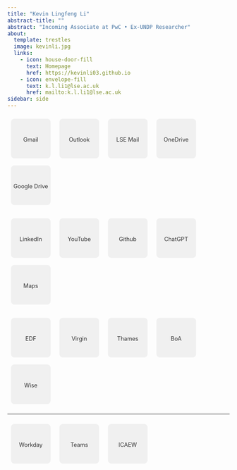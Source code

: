 ```yaml
---
title: "Kevin Lingfeng Li"
abstract-title: ""
abstract: "Incoming Associate at PwC • Ex-UNDP Researcher"
about:
  template: trestles
  image: kevinli.jpg
  links:
    - icon: house-door-fill
      text: Homepage
      href: https://kevinli03.github.io
    - icon: envelope-fill
      text: k.l.li1@lse.ac.uk
      href: mailto:k.l.li1@lse.ac.uk
sidebar: side
---
```


<style>
.button-square {
  display: inline-flex;
  flex-direction: column;     /* icon above text */
  justify-content: center;
  align-items: center;
  width: 90px;                 /* square size */
  height: 90px;
  border-radius: 8px;
  background-color: #f0f0f0;
  color: #333;
  text-decoration: none;
  font-size: 1.5rem;           /* icon size */
  margin: 8px;
  transition: background-color 0.2s;
}
.button-square span {
  font-size: 0.8rem;           /* text size */
  margin-top: 4px;             /* space below icon */
}
.button-square:hover {
  background-color: #ddd;
}
</style>

<a href="https://mail.google.com/mail/u/0/#inbox" class="button-square">
  <i class="bi bi-google"></i>
  <span>Gmail</span>
</a> <a href="https://outlook.live.com/mail/0/" class="button-square">
  <i class="bi bi-windows"></i>
  <span>Outlook</span>
</a> <a href="https://outlook.office.com/mail/inbox/id/AAQkADU3NWU3M2RlLTk2NmMtNGEyZS1iYTU2LTQ2NTRhZWMzNTMyZQAQAIHp9iDvCC9KkshVxv4XT9U%3D" class="button-square">
  <i class="bi bi-mortarboard-fill"></i>
  <span>LSE Mail</span>
</a>  <a href="https://onedrive.live.com/?id=root&cid=2B9362CA6119DD78" class="button-square">
  <i class="bi bi-cloud-check-fill"></i>
  <span>OneDrive</span>
</a> <a href="https://drive.google.com/drive/my-drive" class="button-square">
  <i class="bi bi-android"></i>
  <span>Google Drive</span>
</a>

<a href="https://www.linkedin.com/in/kevinlingfengli/" class="button-square">
  <i class="bi bi-linkedin"></i>
  <span>LinkedIn</span>
</a> <a href="https://www.youtube.com" class="button-square">
  <i class="bi bi-youtube"></i>
  <span>YouTube</span>
</a> <a href="https://github.com/" class="button-square">
  <i class="bi bi-github"></i>
  <span>Github</span>
</a> <a href="https://chat.openai.com/" class="button-square">
  <i class="bi bi-robot"></i>
  <span>ChatGPT</span>
</a> <a href="https://www.google.com/maps" class="button-square">
  <i class="bi bi-geo-alt-fill"></i>
  <span>Maps</span>
</a>


<a href="https://www.edfenergy.com/myaccount/login" class="button-square">
  <i class="bi bi-power"></i>
  <span>EDF</span>
</a> <a href="https://www.virginmedia.com/myvmo2" class="button-square">
  <i class="bi bi-router-fill"></i>
  <span>Virgin</span>
</a> <a href="https://www.thameswater.co.uk/my-account/select-account" class="button-square">
  <i class="bi bi-droplet-half"></i>
  <span>Thames</span>
</a> <a href="https://www.bankofamerica.com" class="button-square">
  <i class="bi bi-cash-coin"></i>
  <span>BoA</span>
</a> <a href="https://wise.com/login?redirectUrl=%2Fhome" class="button-square">
  <i class="bi bi-flag"></i>
  <span>Wise</span>
</a>

------------------------------------


<a href="https://pwcuk.service-now.com/onboarding" class="button-square">
  <i class="bi bi-person-workspace"></i>
  <span>Workday</span>
</a> <a href="#" class="button-square">
  <i class="bi bi-microsoft-teams"></i>
  <span>Teams</span>
</a> <a href="https://www.icaew.com/#" class="button-square">
  <i class="bi bi-calculator-fill"></i>
  <span>ICAEW</span>
</a>


